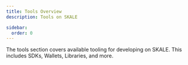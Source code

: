 ```yaml
---
title: Tools Overview
description: Tools on SKALE

sidebar:
  order: 0
---
```




The tools section covers available tooling for developing on SKALE. This includes SDKs, Wallets, Libraries, and more.

<CardGrid>
	<LinkCard
		title="Add your Integration"
		href="https://github.com/skalenetwork/docs.skale.space/tree/main/src/content/docs/builders/tools"
		/>
</CardGrid>

<Tools client:load/>
